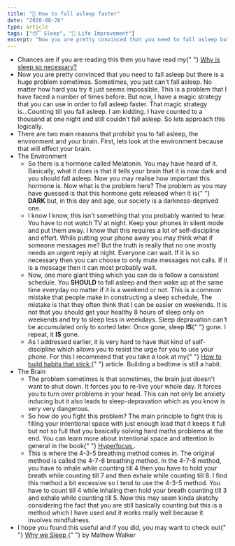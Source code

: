 ```yaml
---
title: "🛌 How to fall asleep faster"
date: "2020-08-26"
type: article
tags: ["😴 Sleep", "🧬 Life Improvement"]
excerpt: "Now you are pretty convinced that you need to fall asleep but there is a huge problem sometimes. Sometimes, you just can't fall asleep. No matter how hard you try..."
---
```


<ul>
  <li>
    Chances are if you are reading this then you have read my{" "}
    <a href="Why is sleep so necessary">Why is sleep so necessary?</a>
  </li>
  <li>
    Now you are pretty convinced that you need to fall asleep but there is a
    huge problem sometimes. Sometimes, you just can&#39;t fall asleep. No matter
    how hard you try it just seems impossible. This is a problem that I have
    faced a number of times before. But now, I have a magic strategy that you
    can use in order to fall asleep faster. That magic strategy is...Counting
    till you fall asleep. I am kidding. I have counted to a thousand at one
    night and still couldn&#39;t fall asleep. So lets approach this logically.
  </li>
  <li>
    There are two main reasons that prohibit you to fall asleep, the environment
    and your brain. First, lets look at the environment because that will effect
    your brain.
  </li>
  <li>
    The Environment
    <ul>
      <li>
        So there is a hormone called Melatonin. You may have heard of it.
        Basically, what it does is that it tells your brain that it is now dark
        and you should fall asleep. Now you may realise how important this
        hormone is. Now what is the problem here? The problem as you may have
        guessed is that this hormone gets released when it is{" "}
        <strong>DARK</strong> but, in this day and age, our society is a
        darkness-deprived one.
      </li>
      <li>
        I know I know, this isn&#39;t something that you probably wanted to
        hear. You have to not watch TV at night. Keep your phones in silent mode
        and put them away. I know that this requires a lot of self-discipline
        and effort. While putting your phone away you may think what if someone
        messages me? But the truth is really that no one mostly needs an urgent
        reply at night. Everyone can wait. If it is so necessary then you can
        choose to only mute messages not calls. If it is a message then it can
        most probably wait.
      </li>
      <li>
        Now, one more giant thing which you can do is follow a consistent
        schedule. You <strong>SHOULD</strong> to fall asleep and then wake up at
        the same time everyday no matter if it is a weekend or not. This is a
        common mistake that people make in constructing a sleep schedule, The
        mistake is that they often think that I can be easier on weekends. It is
        not that you should get your healthy 8 hours of sleep only on weekends
        and try to sleep less in weekdays. Sleep depravation can&#39;t be
        accumulated only to sorted later. Once gone, sleep <strong>IS</strong>{" "}
        gone. I repeat, it <strong>IS</strong> gone.
      </li>
      <li>
        As I addressed earlier, it is very hard to have that kind of
        self-discipline which allows you to resist the urge for you to use your
        phone. For this I recommend that you take a look at my{" "}
        <a href="How to build habits that stick">
          How to build habits that stick
        </a>{" "}
        article. Building a bedtime is still a habit.
      </li>
    </ul>
  </li>
  <li>
    The Brain
    <ul>
      <li>
        The problem sometimes is that sometimes, the brain just doesn&#39;t want
        to shut down. It forces you to re-live your whole day. It forces you to
        turn over problems in your head. This can not only be anxiety inducing
        but it also leads to sleep-depravation which as you know is very very
        dangerous.
      </li>
      <li>
        So how do you fight this problem? The main principle to fight this is
        filling your intentional space with just enough load that it keeps it
        full but not so full that you basically solving hard maths problems at
        the end. You can learn more about intentional space and attention in
        general in the book{" "}
        <a href="https://www.amazon.com/Hyperfocus-Manage-Attention-World-Distraction/dp/0525522255/ref=sr_1_1?dchild=1&amp;keywords=hyperfocus&amp;qid=1590737565&amp;sr=8-1">
          Hyperfocus
        </a>
        .
      </li>
      <li>
        This is where the 4-3-5 breathing method comes in. The original method
        is called the 4-7-8 breathing method. In the 4-7-8 method, you have to
        inhale while counting till 4 then you have to hold your breath while
        counting till 7 and then exhale while counting till 8. I find this
        method a bit excessive so I tend to use the 4-3-5 method. You have to
        count till 4 while inhaling then hold your breath counting till 3 and
        exhale while counting till 5. Now this may seem kinda sketchy
        considering the fact that you are still basically counting but this is a
        method which I have used and it works really well because it involves
        mindfulness.
      </li>
    </ul>
  </li>
  <li>
    I hope you found this useful and if you did, you may want to check out{" "}
    <a href="https://www.amazon.com/Why-We-Sleep-Unlocking-Dreams/dp/1501144324/ref=sr_1_1?dchild=1&amp;keywords=Why+we+sleep&amp;qid=1598441406&amp;sr=8-1">
      Why we Sleep
    </a>{" "}
    by Mathew Walker
  </li>
</ul>
